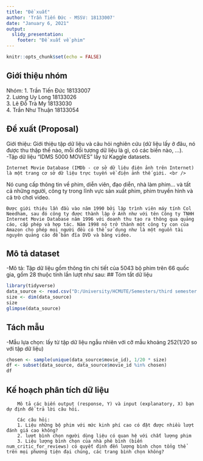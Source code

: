 ```yaml
---
title: "Đề xuất"
author: 'Trần Tiến Đức - MSSV: 18133007'
date: "January 6, 2021"
output:
  slidy_presentation:
    footer: "Đề xuất về phim"
---
```


```r
knitr::opts_chunk$set(echo = FALSE)
```

## Giới thiệu nhóm

Nhóm: 
1. Trần Tiến Đức	18133007 <br />
2. Lương Uy Long	18133026 <br />
3. Lê Đỗ Trà My		18133030 <br />
4. Trần Như Thuận	18133054 <br />

## Đề xuất (Proposal) 
Giới thiệu: Giới thiệu tập dữ liệu và câu hỏi nghiên cứu (dữ liệu lấy ở đâu, nó được thu thập thế nào, mỗi đối tượng dữ liệu là gì, có các biến nào, ...). <br />
	-Tập dữ liệu "IDMS 5000 MOVIES" lấy từ Kaggle datasets. <br />

	Internet Movie Database (IMDb - cơ sở dữ liệu điện ảnh trên Internet) là một trang cơ sở dữ liệu trực tuyến về điện ảnh thế giới. <br />
Nó cung cấp thông tin về phim, diễn viên, đạo diễn, nhà làm phim... và tất cả những người, công ty trong lĩnh vực sản xuất phim, phim truyền hình và cả trò chơi video. <br />

	Được giới thiệu lần đầu vào năm 1990 bởi lập trình viên máy tính Col Needham, sau đó công ty được thành lập ở Anh như với tên Công ty TNHH Internet Movie Database năm 1996 với doanh thu tạo ra thông qua quảng cáo, cấp phép và hợp tác. Năm 1998 nó trở thành một công ty con của Amazon cho phép mọi người đều có thể sử dụng như là một nguồn tài nguyên quảng cáo để bán đĩa DVD và băng video.

## Mô tả dataset

-Mô tả: Tập dữ liệu gồm thông tin chi tiết của 5043 bộ phim trên 66 quốc gia, gồm 28 thuộc tính lần lượt như sau:
## Tóm tắt dữ liệu
```r
library(tidyverse)
data_source <- read.csv("D:/University/HCMUTE/Semesters/third semester 1/courses/R for Analytics/project/data/movie_metadata.csv")
size <- dim(data_source)
size
glimpse(data_source)
```

## Tách mẫu
-Mẫu lựa chọn: lấy từ tập dữ liệu ngẫu nhiên với cỡ mẫu khoảng 252(1/20 so với tập dữ liệu)	<br/>
```r
chosen <- sample(unique(data_source$movie_id), 1/20 * size)
df <- subset(data_source, data_source$movie_id %in% chosen)
df
```

## Kế hoạch phân tích dữ liệu

		Mô tả các biến output (response, Y) và input (explanatory, X) bạn dự định để trả lời câu hỏi.
		
		Các câu hỏi:
		1. Liệu những bộ phim với mức kinh phí cao có đặt được nhiều lượt đánh giá cao không?
		2. lượt bình chọn người dùng liệu có quan hệ với chất lượng phim
		3. Liệu lượng bình chọn của nhà phê bình (biến num_critic_for_reviews) có quyết định đến lượng bình chọn tổng thể trên mọi phương tiện đại chúng, các trang bình chọn không?
		


